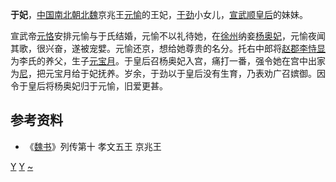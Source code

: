 {{noteTA
|1=zh-hans:于; zh-hant:于;
}}

'''于妃'''，[[中国|中国]][[南北朝|南北朝]][[北魏|北魏]]京兆王[[元愉|元愉]]的王妃，[[于劲_(北魏)|于劲]]小女儿，[[宣武順皇后|宣武顺皇后]]的妹妹。

宣武帝[[魏宣武帝|元恪]]安排元愉与于氏结婚，元愉不以礼待她，在[[徐州_(三国至明朝)|徐州]]纳妾[[杨奥妃|杨奥妃]]，元愉夜闻其歌，很兴奋，遂被宠嬖。元愉还京，想给她尊贵的名分。托右中郎将[[邯鄲郡|赵郡]][[李恃显|李恃显]]为李氏的养父，生子[[元寶月|元宝月]]。于皇后召杨奥妃入宫，痛打一番，强令她在宫中出家为[[比丘尼|尼]]，把元宝月给于妃抚养。岁余，于劲以于皇后没有生育，乃表劝广召嫔御。因令于皇后将杨奥妃归于元愉，旧爱更甚。

== 参考资料 ==
*《[[魏书|魏书]]》列传第十 孝文五王 京兆王

{{北魏皇后}}  

[[Category:北魏王妃|Y]]
[[Category:中国皇帝嫡妻未得封后者|Y]]
[[Category:河南于氏|~]]